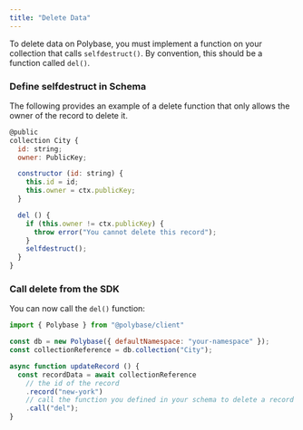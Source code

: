 ```yaml
---
title: "Delete Data"
---
```


To delete data on Polybase, you must implement a function on your collection
that calls `selfdestruct()`. By convention, this should be a function called
`del()`.

<Snippet file="examples/examples.mdx" /> 

### Define selfdestruct in Schema

The following provides an example of a delete function that only allows the
owner of the record to delete it.

```js
@public
collection City {
  id: string;
  owner: PublicKey;

  constructor (id: string) {
    this.id = id;
    this.owner = ctx.publicKey;
  }

  del () {
    if (this.owner != ctx.publicKey) {
      throw error("You cannot delete this record");
    }
    selfdestruct();
  }
}

```

### Call delete from the SDK

You can now call the `del()` function:

```js
import { Polybase } from "@polybase/client"

const db = new Polybase({ defaultNamespace: "your-namespace" });
const collectionReference = db.collection("City");

async function updateRecord () {
  const recordData = await collectionReference
    // the id of the record
    .record("new-york")
    // call the function you defined in your schema to delete a record
    .call("del");
}
```

